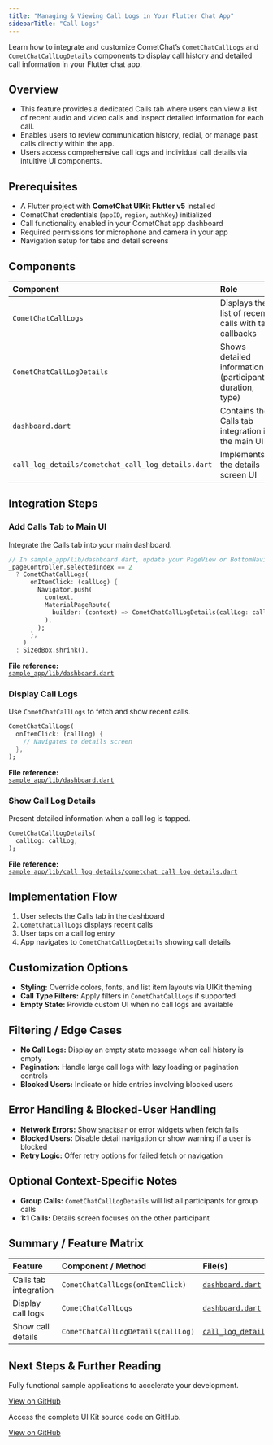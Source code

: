 ```yaml
---
title: "Managing & Viewing Call Logs in Your Flutter Chat App"
sidebarTitle: "Call Logs"
---
```


Learn how to integrate and customize CometChat’s `CometChatCallLogs` and `CometChatCallLogDetails` components to display call history and detailed call information in your Flutter chat app.

## Overview

- This feature provides a dedicated Calls tab where users can view a list of recent audio and video calls and inspect detailed information for each call.  
- Enables users to review communication history, redial, or manage past calls directly within the app.  
- Users access comprehensive call logs and individual call details via intuitive UI components.

## Prerequisites

- A Flutter project with **CometChat UIKit Flutter v5** installed  
- CometChat credentials (`appID`, `region`, `authKey`) initialized  
- Call functionality enabled in your CometChat app dashboard  
- Required permissions for microphone and camera in your app  
- Navigation setup for tabs and detail screens  

## Components

| Component                          | Role                                                                 |
|:-----------------------------------|:---------------------------------------------------------------------|
| `CometChatCallLogs`                | Displays the list of recent calls with tap callbacks                 |
| `CometChatCallLogDetails`          | Shows detailed information (participants, duration, type)            |
| `dashboard.dart`                   | Contains the Calls tab integration in the main UI                    |
| `call_log_details/cometchat_call_log_details.dart` | Implements the details screen UI                      |

## Integration Steps

### Add Calls Tab to Main UI

Integrate the Calls tab into your main dashboard.  
```dart
// In sample_app/lib/dashboard.dart, update your PageView or BottomNavigation
_pageController.selectedIndex == 2
  ? CometChatCallLogs(
      onItemClick: (callLog) {
        Navigator.push(
          context,
          MaterialPageRoute(
            builder: (context) => CometChatCallLogDetails(callLog: callLog),
          ),
        );
      },
    )
  : SizedBox.shrink(),
```

**File reference:**  
[`sample_app/lib/dashboard.dart`](https://github.com/cometchat/cometchat-uikit-flutter/blob/v5/sample_app/lib/dashboard.dart)

### Display Call Logs

Use `CometChatCallLogs` to fetch and show recent calls.  
```dart
CometChatCallLogs(
  onItemClick: (callLog) {
    // Navigates to details screen
  },
);
```

**File reference:**  
[`sample_app/lib/dashboard.dart`](https://github.com/cometchat/cometchat-uikit-flutter/blob/v5/sample_app/lib/dashboard.dart)

### Show Call Log Details

Present detailed information when a call log is tapped.  
```dart
CometChatCallLogDetails(
  callLog: callLog,
);
```

**File reference:**  
[`sample_app/lib/call_log_details/cometchat_call_log_details.dart`](https://github.com/cometchat/cometchat-uikit-flutter/blob/v5/sample_app/lib/call_log_details/cometchat_call_log_details.dart)

## Implementation Flow

1. User selects the Calls tab in the dashboard  
2. `CometChatCallLogs` displays recent calls  
3. User taps on a call log entry  
4. App navigates to `CometChatCallLogDetails` showing call details  

## Customization Options

- **Styling:** Override colors, fonts, and list item layouts via UIKit theming  
- **Call Type Filters:** Apply filters in `CometChatCallLogs` if supported  
- **Empty State:** Provide custom UI when no call logs are available  

## Filtering / Edge Cases

- **No Call Logs:** Display an empty state message when call history is empty  
- **Pagination:** Handle large call logs with lazy loading or pagination controls  
- **Blocked Users:** Indicate or hide entries involving blocked users  

## Error Handling & Blocked-User Handling

- **Network Errors:** Show `SnackBar` or error widgets when fetch fails  
- **Blocked Users:** Disable detail navigation or show warning if a user is blocked  
- **Retry Logic:** Offer retry options for failed fetch or navigation  

## Optional Context-Specific Notes

- **Group Calls:** `CometChatCallLogDetails` will list all participants for group calls  
- **1:1 Calls:** Details screen focuses on the other participant  

## Summary / Feature Matrix

| Feature                   | Component / Method                  | File(s)                                                              |
|:--------------------------|:------------------------------------|:---------------------------------------------------------------------|
| Calls tab integration     | `CometChatCallLogs(onItemClick)`    | [`dashboard.dart`](https://github.com/cometchat/cometchat-uikit-flutter/blob/v5/sample_app/lib/dashboard.dart) |
| Display call logs         | `CometChatCallLogs`                 | [`dashboard.dart`](https://github.com/cometchat/cometchat-uikit-flutter/blob/v5/sample_app/lib/dashboard.dart) |
| Show call details         | `CometChatCallLogDetails(callLog)`  | [`call_log_details/cometchat_call_log_details.dart`](https://github.com/cometchat/cometchat-uikit-flutter/blob/v5/sample_app/lib/call_log_details/cometchat_call_log_details.dart) |

## Next Steps & Further Reading
 
<CardGroup>  
<Card title="Flutter Sample App">

Fully functional sample applications to accelerate your development.

[View on GitHub](https://github.com/cometchat/cometchat-uikit-flutter/tree/v5/sample_app)

</Card>

<Card title="UI Kit Source Code">

Access the complete UI Kit source code on GitHub.

[View on GitHub](https://github.com/cometchat/cometchat-uikit-flutter/tree/v5/chat_uikit)

</Card>
</CardGroup>